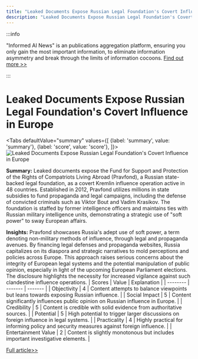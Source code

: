 ```yaml
---
title: "Leaked Documents Expose Russian Legal Foundation's Covert Influence in Europe"
description: "Leaked Documents Expose Russian Legal Foundation's Covert Influence in Europe"
---
```



:::info

"Informed AI News" is an publications aggregation platform, ensuring you only gain the most important information, to eliminate information asymmetry and break through the limits of information cocoons.  [Find out more >>](/)

:::

# Leaked Documents Expose Russian Legal Foundation's Covert Influence in Europe


<Tabs
	defaultValue="summary"
	values={[
	{label: 'summary', value: 'summary'},
	{label: 'score', value: 'score'},
]}>
<TabItem value="summary">
<img
  src="https://image.informedainews.com/2024/06/Pol-N8n-1717382492-0.jpg"
  alt="Leaked Documents Expose Russian Legal Foundation's Covert Influence in Europe"
/>



**Summary:**
Leaked documents expose the Fund for Support and Protection of the Rights of Compatriots Living Abroad (Pravfond), a Russian state-backed legal foundation, as a covert Kremlin influence operation active in 48 countries. Established in 2012, Pravfond utilizes millions in state subsidies to fund propaganda and legal campaigns, including the defense of convicted criminals such as Viktor Bout and Vadim Krasikov. The foundation is staffed by former intelligence officers and maintains ties with Russian military intelligence units, demonstrating a strategic use of "soft power" to sway European affairs.

**Insights:**
Pravfond showcases Russia's adept use of soft power, a term denoting non-military methods of influence, through legal and propaganda avenues. By financing legal defenses and propaganda websites, Russia capitalizes on its diaspora and strategic narratives to mold perceptions and policies across Europe. This approach raises serious concerns about the integrity of European legal systems and the potential manipulation of public opinion, especially in light of the upcoming European Parliament elections. The disclosure highlights the necessity for increased vigilance against such clandestine influence operations.
</TabItem>
<TabItem value="score">
	| Scores     | Value   | Explanation |
	| -------- | ------- | ------- |
	| Objectivity  | 4    | Content attempts to balance viewpoints but leans towards exposing Russian influence.    |
	| Social Impact | 5     | Content significantly influences public opinion on Russian influence in Europe.    |
	| Credibility    | 5    | Content is credible with solid evidence from authoritative sources.    |
	| Potential    | 5    | High potential to trigger larger discussions on foreign influence in legal systems.    |
	| Practicality    | 4    | Highly practical for informing policy and security measures against foreign influence.    |
	| Entertainment Value    | 2    | Content is slightly monotonous but includes important investigative elements.    |
</TabItem>
</Tabs>

[Full article>>](https://www.theguardian.com/world/article/2024/jun/02/revealed-russian-legal-defence-foundation-pravfond-europe)
